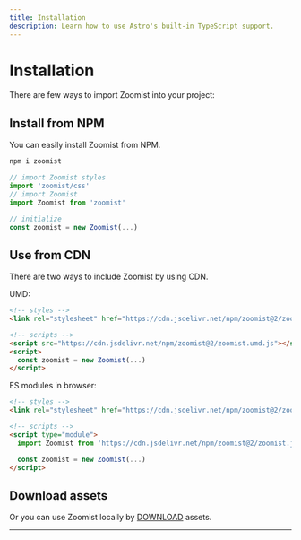 ```yaml
---
title: Installation
description: Learn how to use Astro's built-in TypeScript support.
---
```


# Installation

There are few ways to import Zoomist into your project:

## Install from NPM

You can easily install Zoomist from NPM.

```bash title="Terminal" frame="code"
npm i zoomist
```

```js title="main.js"
// import Zoomist styles
import 'zoomist/css'
// import Zoomist
import Zoomist from 'zoomist'

// initialize
const zoomist = new Zoomist(...)
```

## Use from CDN

There are two ways to include Zoomist by using CDN.

UMD:

```html title="index.html"
<!-- styles -->
<link rel="stylesheet" href="https://cdn.jsdelivr.net/npm/zoomist@2/zoomist.css" />

<!-- scripts -->
<script src="https://cdn.jsdelivr.net/npm/zoomist@2/zoomist.umd.js"></script>
<script>
  const zoomist = new Zoomist(...)
</script>
```

ES modules in browser:

```html title="index.html"
<!-- styles -->
<link rel="stylesheet" href="https://cdn.jsdelivr.net/npm/zoomist@2/zoomist.css" />

<!-- scripts -->
<script type="module">
  import Zoomist from 'https://cdn.jsdelivr.net/npm/zoomist@2/zoomist.js'

  const zoomist = new Zoomist(...)
</script>
```

## Download assets

Or you can use Zoomist locally by [DOWNLOAD](https://github.com/cotton123236/zoomist/archive/refs/heads/main.zip) assets.


---